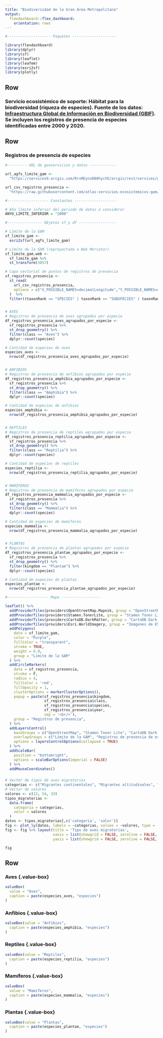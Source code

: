 ```yaml
---
title: "Biodiversidad de la Gran Área Metropolitana"
output: 
  flexdashboard::flex_dashboard:
    orientation: rows
---
```


```r
#-------------------- Paquetes --------------------

library(flexdashboard)
library(dplyr)
library(sf)
library(leaflet)
library(leafem)
library(esri2sf)
library(plotly)

```

Row {data-height=10}
-----------------------------------------------------------------------
### **Servicio ecosistémico de soporte: Hábitat para la biodiversidad (riqueza de especies). Fuente de los datos: [Infraestructura Global de Información en Biodiversidad (GBIF)](https://www.gbif.org/occurrence/download/0002762-200127171203522). Se incluyen los registros de presencia de especies identificadas entre 2000 y 2020.**

Row {data-height=800}
-----------------------------------------------------------------------

### Registros de presencia de especies {data-width=600}
```r

#--------- URL de geoservicios y datos ------------

url_agfs_limite_gam <-
  "https://services9.arcgis.com/RrvMEynxDB8hycVO/arcgis/rest/services/gam_limite_gam/FeatureServer/0"

url_csv_registros_presencia <-
  "https://raw.githubusercontent.com/atlas-servicios-ecosistemicos-gam/datos-biodiversidad/main/gam/gam-registros-presencia-chordata-plantae.csv"

#------------------- Constantes -------------------

# Año límite inferior del periodo de datos a considerar
ANYO_LIMITE_INFERIOR = "2000"

#---------------- Objetos sf y df -----------------

# Límite de la GAM
sf_limite_gam <- 
  esri2sf(url_agfs_limite_gam)

# Límite de la GAM (reproyectada a Web Mercator)
sf_limite_gam_web <- 
  sf_limite_gam %>%
  st_transform(3857)

# Capa vectorial de puntos de registros de presencia
sf_registros_presencia <- 
  st_read(
    url_csv_registros_presencia, 
    options = c("X_POSSIBLE_NAMES=decimalLongitude","Y_POSSIBLE_NAMES=decimalLatitude")
  )  %>%
  filter((taxonRank == "SPECIES" | taxonRank == "SUBSPECIES" | taxonRank == "VARIETY" | taxonRank == "FORM") & year >= ANYO_LIMITE_INFERIOR)


# AVES
# Registros de presencia de aves agrupados por especie
df_registros_presencia_aves_agrupados_por_especie <-
  sf_registros_presencia %>%
  st_drop_geometry() %>%
  filter(class == "Aves") %>%
  dplyr::count(species)

# Cantidad de especies de aves
especies_aves <-
  nrow(df_registros_presencia_aves_agrupados_por_especie)


# ANFIBIOS
# Registros de presencia de anfibios agrupados por especie
df_registros_presencia_amphibia_agrupados_por_especie <-
  sf_registros_presencia %>%
  st_drop_geometry() %>%
  filter(class == "Amphibia") %>%
  dplyr::count(species)

# Cantidad de especies de anfibios
especies_amphibia <-
  nrow(df_registros_presencia_amphibia_agrupados_por_especie)


# REPTILES
# Registros de presencia de reptiles agrupados por especie
df_registros_presencia_reptilia_agrupados_por_especie <-
  sf_registros_presencia %>%
  st_drop_geometry() %>%
  filter(class == "Reptilia") %>%
  dplyr::count(species)

# Cantidad de especies de reptiles
especies_reptilia <-
  nrow(df_registros_presencia_reptilia_agrupados_por_especie)


# MAMÍFEROS
# Registros de presencia de mamíferos agrupados por especie
df_registros_presencia_mammalia_agrupados_por_especie <-
  sf_registros_presencia %>%
  st_drop_geometry() %>%
  filter(class == "Mammalia") %>%
  dplyr::count(species)

# Cantidad de especies de mamíferos
especies_mammalia <-
  nrow(df_registros_presencia_mammalia_agrupados_por_especie)


# PLANTAS
# Registros de presencia de plantas agrupados por especie
df_registros_presencia_plantae_agrupados_por_especie <-
  sf_registros_presencia %>%
  st_drop_geometry() %>%
  filter(kingdom == "Plantae") %>%
  dplyr::count(species)

# Cantidad de especies de plantas
especies_plantae <-
  nrow(df_registros_presencia_plantae_agrupados_por_especie)

```

```r

#------------------- Mapa ------------------

leaflet() %>%
  addProviderTiles(providers$OpenStreetMap.Mapnik, group = "OpenStreetMap") %>%
  addProviderTiles(providers$Stamen.TonerLite, group = "Stamen Toner Lite") %>%
  addProviderTiles(providers$CartoDB.DarkMatter, group = "CartoDB Dark Matter") %>%
  addProviderTiles(providers$Esri.WorldImagery, group = "Imágenes de ESRI") %>%
  addPolygons(
    data = sf_limite_gam,
    color = "Purple",
    fillColor = "transparent",
    stroke = TRUE,
    weight = 6.0,
    group = "Límite de la GAM"
  ) %>%
  addCircleMarkers(
    data = sf_registros_presencia,
    stroke = F,
    radius = 4,
    fillColor = 'red',
    fillOpacity = 1,
    clusterOptions = markerClusterOptions(),
    popup = paste(sf_registros_presencia$kingdom,
                  sf_registros_presencia$class,
                  sf_registros_presencia$species,
                  sf_registros_presencia$year, 
                  sep = '<br/>'),
    group = "Registros de presencia",
  ) %>%  
  addLayersControl(
    baseGroups = c("OpenStreetMap", "Stamen Toner Lite", "CartoDB Dark Matter", "Imágenes de ESRI"),
    overlayGroups = c("Límite de la GAM", "Registros de presencia de especies"),
    options = layersControlOptions(collapsed = TRUE)    
  ) %>%  
  addScaleBar(
    position = "bottomright",
    options = scaleBarOptions(imperial = FALSE)
  ) %>%
  addMouseCoordinates()
```

### {data-width=400}
```r

# Vector de tipos de aves migratorias
categorias <- c("Migrantes continentales", "Migrantes altitudinales", "Residentes")
# Vector de valores
valores <- c(13, 54, 33)
tipos_migratorias <- 
  data.frame(
    categoria = categorias, 
    valor = valores
  )
datos <- tipos_migratorias[,c('categoria', 'valor')]
fig <- plot_ly(datos, labels = ~categorias, values = ~valores, type = 'pie')
fig <- fig %>% layout(title = 'Tipo de aves migratorias',
                      xaxis = list(showgrid = FALSE, zeroline = FALSE, showticklabels = FALSE),
                      yaxis = list(showgrid = FALSE, zeroline = FALSE, showticklabels = FALSE))

fig

```

Row {data-height=190}
-----------------------------------------------------------------------

### Aves {.value-box} {data-width=200}
```r
valueBox(
  value = "Aves", 
  caption = paste(especies_aves, "especies")
)
```

### Anfibios {.value-box} {data-width=200}
```r
valueBox(value = "Anfibios", 
  caption = paste(especies_amphibia, "especies")
)
```

### Reptiles {.value-box} {data-width=200}
```r
valueBox(value = "Reptiles", 
  caption = paste(especies_reptilia, "especies")
)
```

### Mamíferos {.value-box} {data-width=200}
```r
valueBox(
  value = "Mamíferos",
  caption = paste(especies_mammalia, "especies")
)
```

### Plantas {.value-box} {data-width=200}
```r
valueBox(value = "Plantas", 
  caption = paste(especies_plantae, "especies")
)
```